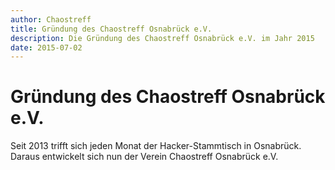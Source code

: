 ```yaml
---
author: Chaostreff
title: Gründung des Chaostreff Osnabrück e.V.
description: Die Gründung des Chaostreff Osnabrück e.V. im Jahr 2015
date: 2015-07-02
---
```


# Gründung des Chaostreff Osnabrück e.V.

Seit 2013 trifft sich jeden Monat der Hacker-Stammtisch in Osnabrück.
Daraus entwickelt sich nun der Verein Chaostreff Osnabrück e.V.
